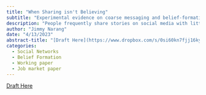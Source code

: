 ```yaml
---
title: "When Sharing isn't Believing"
subtitle: "Experimental evidence on coarse messaging and belief-formation in fake news."
description: "People frequently share stories on social media with little additional context. I explore how this type of coarse messaging biases receivers’ beliefs about the veracity of stories forwarded to them. Using a set of lab experiments in India with ~800 pairs of real-life friends, I collect detailed information on how individuals (sharers) decide which stories to forward, and how their friends (receivers) update their beliefs in response. I find that receivers over-interpret the act of forwarding a story as a sign of its veracity and discount other reasons for sharing. As a result, receivers’ beliefs increase in forwarded stories irrespective of the sharers’ belief in them, with larger increases among false stories. By comparing receivers’ updates on learning the sharer’s decisions to their updates on (i) learning the sharer’s beliefs directly, and (ii) learning computer-generated signals of fixed accuracy, I find several mechanisms that contribute to this aggregate bias: receivers overestimate how well their friends’ beliefs correlate with a story’s veracity; mispredict how beliefs translate into sharing decisions; and update in non-Bayesian ways such that their largest updates occur at lowest priors. I conclude with counterfactual exercises to identify the relative value of targeting each mechanism."
author: "Jimmy Narang"
date: "4/13/2023"
abstract-title: "[Draft Here](https://www.dropbox.com/s/0si60kn7fjj16ky/draft.pdf?dl=0)"
categories:
  - Social Networks
  - Belief Formation
  - Working paper
  - Job market paper
---
```


[Draft Here](https://www.dropbox.com/s/0si60kn7fjj16ky/draft.pdf?dl=0)